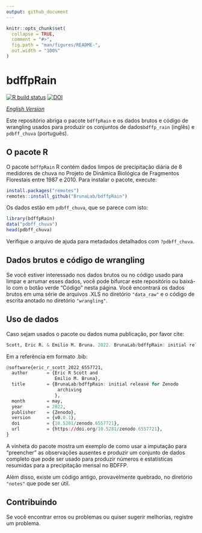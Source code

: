 ```yaml
---
output: github_document
---
```


<!-- README.pt-BR.md is generated from README.pt-BR.Rmd. Please edit that file -->

```r
knitr::opts_chunk$set(
  collapse = TRUE,
  comment = "#>",
  fig.path = "man/figures/README-",
  out.width = "100%"
)
```

# bdffpRain

<!-- badges: start -->

[![R build status](https://github.com/BrunaLab/BDFFP-precipitation/workflows/R-CMD-check/badge.svg)](https://github.com/BrunaLab/BDFFP-precipitation/actions)
[![DOI](https://zenodo.org/badge/271884316.svg)](https://zenodo.org/badge/latestdoi/271884316)


<!-- badges: end -->

*[English Version](https://github.com/BrunaLab/BDFFP-precipitation/blob/master/README.md)*

Este repositório abriga o pacote `bdffpRain` e os dados brutos e código de wrangling usados para produzir os conjuntos de dados` bdffp_rain` (inglês) e `pdbff_chuva` (português).

## O pacote R

O pacote `bdffpRain` R contém dados limpos de precipitação diária de 8 medidores de chuva no Projeto de Dinâmica Biológica de Fragmentos Florestais entre 1987 e 2010.
Para instalar o pacote, execute:

``` r
install.packages("remotes")
remotes::install_github("BrunaLab/bdffpRain")
```

Os dados estão em `pdbff_chuva`, que se parece com isto:

```r
library(bdffpRain)
data("pdbff_chuva")
head(pdbff_chuva)
```

Verifique o arquivo de ajuda para metadados detalhados com `?pdbff_chuva`.

## Dados brutos e código de wrangling

Se você estiver interessado nos dados brutos ou no código usado para limpar e arrumar esses dados, você pode bifurcar este repositório ou baixá-lo com o botão verde "Código" nesta página.
Você encontrará os dados brutos em uma série de arquivos .XLS no diretório `"data_raw"` e o código de escrita anotado no diretório `"wrangling"`.

## Uso de dados

Caso sejam usados o pacote ou dados numa publicação, por favor cite:

``` r
Scott, Eric R. & Emilio M. Bruna. 2022. BrunaLab/bdffpRain: initial release for Zenodo archiving (v0.0.1). Zenodo. https://doi.org/10.5281/zenodo.6557721
```

Em a referência em formato .bib: 

``` r
@software{eric_r_scott_2022_6557721,
  author       = {Eric R Scott and
                  Emilio M. Bruna},
  title        = {BrunaLab/bdffpRain: initial release for Zenodo
                   archiving
                  },
  month        = may,
  year         = 2022,
  publisher    = {Zenodo},
  version      = {v0.0.1},
  doi          = {10.5281/zenodo.6557721},
  url          = {https://doi.org/10.5281/zenodo.6557721},
}
```


A vinheta do pacote mostra um exemplo de como usar a imputação para "preencher" as observações ausentes e produzir um conjunto de dados completo que pode ser usado para produzir números e estatísticas resumidas para a precipitação mensal no BDFFP.

Além disso, existe um código antigo, provavelmente quebrado, no diretório `"notes"` que pode ser útil.

## Contribuindo

Se você encontrar erros ou problemas ou quiser sugerir melhorias, registre um problema.
